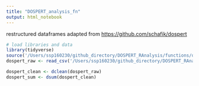 ```yaml
---
title: "DOSPERT_analysis_fn"
output: html_notebook
---
```


restructured dataframes adapted from <https://github.com/schafik/dospert>

```r
# load libraries and data
library(tidyverse)
source('/Users/ssp160230/github_directory/DOSPERT_RAnalysis/functions/dospert_functions.R')
dospert_raw <- read_csv('/Users/ssp160230/github_directory/DOSPERT_RAnalysis/data/DOSPERT_data.csv')
```

```r
dospert_clean <- dclean(dospert_raw)
dospert_sum <- dsum(dospert_clean)
```
